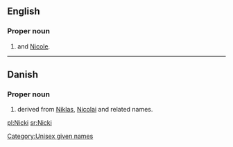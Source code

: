 ==English==

===Proper noun===
{{en-proper noun}}

# {{given name|female|diminutive=Nicola}} and [[Nicole]].

[[Category:Unisex given names]]

----

==Danish==

===Proper noun===
{{infl|da|proper noun}}

# {{given name|male|lang=da}} derived from [[Niklas]], [[Nicolai]] and related names.

[[pl:Nicki]]
[[sr:Nicki]]